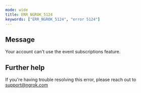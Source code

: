 ```yaml
---
mode: wide
title: ERR_NGROK_5124
keywords: ["ERR_NGROK_5124", "error 5124"]
---
```


## Message

Your account can't use the event subscriptions feature.

## Further help

If you're having trouble resolving this error, please reach out to [support@ngrok.com](mailto:support@ngrok.com?subject=Help%20with%20ERR_NGROK_5124)
